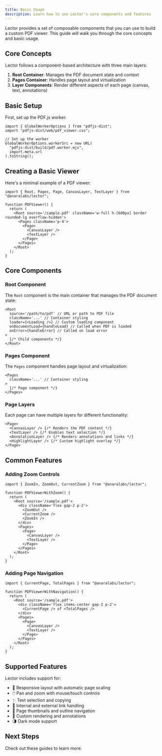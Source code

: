 ```yaml
---
title: Basic Usage
description: Learn how to use Lector's core components and features
---
```


Lector provides a set of composable components that you can use to build a custom PDF viewer. This guide will walk you through the core concepts and basic usage.

## Core Concepts

Lector follows a component-based architecture with three main layers:

1. **Root Container**: Manages the PDF document state and context
2. **Pages Container**: Handles page layout and virtualization
3. **Layer Components**: Render different aspects of each page (canvas, text, annotations)

## Basic Setup

First, set up the PDF.js worker:

```tsx
import { GlobalWorkerOptions } from "pdfjs-dist";
import "pdfjs-dist/web/pdf_viewer.css";

// Set up the worker
GlobalWorkerOptions.workerSrc = new URL(
  "pdfjs-dist/build/pdf.worker.mjs",
  import.meta.url
).toString();
```

## Creating a Basic Viewer

Here's a minimal example of a PDF viewer:

```tsx
import { Root, Pages, Page, CanvasLayer, TextLayer } from "@anaralabs/lector";

function PDFViewer() {
  return (
    <Root source='/sample.pdf' className='w-full h-[600px] border rounded-lg overflow-hidden'>
      <Pages className='p-4'>
        <Page>
          <CanvasLayer />
          <TextLayer />
        </Page>
      </Pages>
    </Root>
  );
}
```

## Core Components

### Root Component

The `Root` component is the main container that manages the PDF document state:

```tsx
<Root
  source='/path/to/pdf' // URL or path to PDF file
  className='...' // Container styling
  loader={<Loading />} // Custom loading component
  onDocumentLoad={handleLoad} // Called when PDF is loaded
  onError={handleError} // Called on load error
>
  {/* Child components */}
</Root>
```

### Pages Component

The `Pages` component handles page layout and virtualization:

```tsx
<Pages
  className='...' // Container styling
>
  {/* Page component */}
</Pages>
```

### Page Layers

Each page can have multiple layers for different functionality:

```tsx
<Page>
  <CanvasLayer /> {/* Renders the PDF content */}
  <TextLayer /> {/* Enables text selection */}
  <AnnotationLayer /> {/* Renders annotations and links */}
  <HighlightLayer /> {/* Custom highlight overlay */}
</Page>
```

## Common Features

### Adding Zoom Controls

```tsx
import { ZoomIn, ZoomOut, CurrentZoom } from "@anaralabs/lector";

function PDFViewerWithZoom() {
  return (
    <Root source='/sample.pdf'>
      <div className='flex gap-2 p-2'>
        <ZoomOut />
        <CurrentZoom />
        <ZoomIn />
      </div>
      <Pages>
        <Page>
          <CanvasLayer />
          <TextLayer />
        </Page>
      </Pages>
    </Root>
  );
}
```

### Adding Page Navigation

```tsx
import { CurrentPage, TotalPages } from "@anaralabs/lector";

function PDFViewerWithNavigation() {
  return (
    <Root source='/sample.pdf'>
      <div className='flex items-center gap-2 p-2'>
        <CurrentPage /> of <TotalPages />
      </div>
      <Pages>
        <Page>
          <CanvasLayer />
          <TextLayer />
        </Page>
      </Pages>
    </Root>
  );
}
```

## Supported Features

Lector includes support for:

- 📱 Responsive layout with automatic page scaling
- 🖱️ Pan and zoom with mouse/touch controls
- ✨ Text selection and copying
- 🔗 Internal and external link handling
- 📑 Page thumbnails and outline navigation
- 🎨 Custom rendering and annotations
- 🌗 Dark mode support

## Next Steps

Check out these guides to learn more:

<Cards>
  <Card
    title='Advanced Features'
    href='/docs/code/thumbnails'
    description='Learn about thumbnails, search, and more'
  />
  <Card
    title='Customization'
    href='/docs/code/basic'
    description='Style and customize your PDF viewer'
  />
  <Card title='Examples' href='/docs/code' description='View more interactive examples' />
</Cards>
